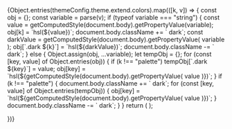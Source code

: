 
<Meta title="StyleGuide/Colors" />

<ColorPalette>
  {Object.entries(themeConfig.theme.extend.colors).map(([k, v]) => {
    const obj = {};
    const variable = parse(v);
    if (typeof variable === "string") {
      const value = getComputedStyle(document.body).getPropertyValue(variable);
      obj[k] = `hsl(${value})`;
      document.body.className += ` dark`;
      const darkValue = getComputedStyle(document.body).getPropertyValue(
        variable
      );
      obj[`.dark ${k}`] = `hsl(${darkValue})`;
      document.body.className -= ` dark`;
    } else {
      Object.assign(obj, ...variable);
      let tempObj = {};
      for (const [key, value] of Object.entries(obj)) {
        if (k !== "palette") tempObj[`.dark ${key}`] = value;
        obj[key] = `hsl(${getComputedStyle(document.body).getPropertyValue(
          value
        )})`;
      }
      if (k !== "palette") {
        document.body.className += ` dark`;
        for (const [key, value] of Object.entries(tempObj)) {
          obj[key] = `hsl(${getComputedStyle(document.body).getPropertyValue(
            value
          )})`;
        }
        document.body.className -= ` dark`;
      }
    }
    return (
      <ColorItem
        key={k}
        title={k}
        subtitle={`theme.colors.extend.${k}`}
        colors={obj}
      />
    );

})}

</ColorPalette>
